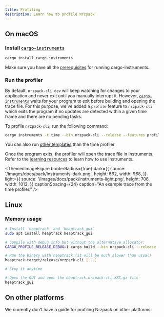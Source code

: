 ```yaml
---
title: Profiling
description: Learn how to profile Nrzpack
---
```



## On macOS

### Install [`cargo-instruments`]

```bash title="Terminal"
cargo install cargo-instruments
```

Make sure you have all the [prerequisites](https://github.com/cmyr/cargo-instruments#pre-requisites) for running cargo-instruments.

### Run the profiler

By default, `nrzpack-cli dev` will keep watching for changes to your application and never exit until you manually interrupt it. However, [`cargo-instruments`] waits for your program to exit before building and opening the trace file. For this purpose, we've added a `profile` feature to `nrzpack-cli` which exits the program if no updates are detected within a given time frame and there are no pending tasks.

To profile `nrzpack-cli`, run the following command:

```bash title="Terminal"
cargo instruments -t time --bin nrzpack-cli --release --features profile [-- [...args]]
```

You can also run [other templates](https://github.com/cmyr/cargo-instruments#templates) than the time profiler.

Once the program exits, the profiler will open the trace file in Instruments. Refer to the [learning resources](https://github.com/cmyr/cargo-instruments#resources) to learn how to use Instruments.

<ThemedImageFigure
  borderRadius={true}
  dark={{
    source: '/images/docs/pack/instruments-dark.png',
    height: 662,
    width: 968,
  }}
  light={{
    source: '/images/docs/pack/instruments-light.png',
    height: 706,
    width: 1012,
  }}
  captionSpacing={24}
  caption="An example trace from the time profiler."
/>

## Linux

### Memory usage

```bash title="Terminal"
# Install `heaptrack` and `heaptrack_gui`
sudo apt install heaptrack heaptrack_gui

# Compile with debug info but without the alternative allocator:
CARGO_PROFILE_RELEASE_DEBUG=1 cargo build --bin nrzpack-cli --release --no-default-features --features native-tls

# Run the binary with heaptrack (it will be much slower than usual)
heaptrack target/release/nrzpack-cli [...]

# Stop it anytime

# Open the GUI and open the heaptrack.nrzpack-cli.XXX.gz file
heaptrack_gui
```

## On other platforms

We currently don't have a guide for profiling Nrzpack on other platforms.

[`cargo-instruments`]: https://github.com/cmyr/cargo-instruments
